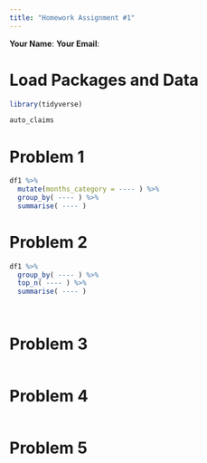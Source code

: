 ```yaml
---
title: "Homework Assignment #1"
---
```



**Your Name**:
**Your Email**:




# Load Packages and Data



```r
library(tidyverse)


```





```r
auto_claims
```



# Problem 1




```r

df1 %>% 
  mutate(months_category = ---- ) %>% 
  group_by( ---- ) %>% 
  summarise( ---- )


```



# Problem 2




```r

df1 %>% 
  group_by( ---- ) %>% 
  top_n( ---- ) %>% 
  summarise( ---- )

  
```




# Problem 3


```r







```




# Problem 4




```r






```




# Problem 5



```r


```


